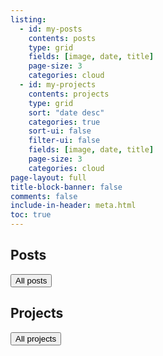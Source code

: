 ```yaml
---
listing:
  - id: my-posts
    contents: posts
    type: grid
    fields: [image, date, title]
    page-size: 3
    categories: cloud
  - id: my-projects
    contents: projects
    type: grid
    sort: "date desc"
    categories: true
    sort-ui: false
    filter-ui: false
    fields: [image, date, title]
    page-size: 3
    categories: cloud
page-layout: full
title-block-banner: false
comments: false
include-in-header: meta.html
toc: true
---
```


## Posts

::: {#my-posts}
:::

<a href="posts/posts.html"><button type="button" class="btn btn-primary float-end btn-sm">All posts</button></a>

## Projects

::: {#my-projects}
:::

<a href="projects/projects.html"><button type="button" class="btn btn-primary float-end btn-sm">All projects</button></a>
